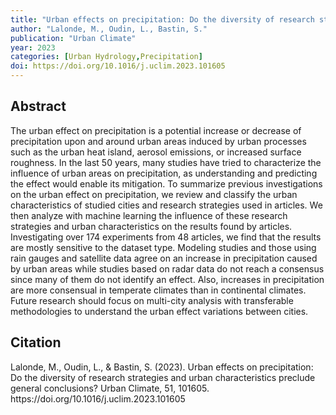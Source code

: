 ```yaml
---
title: "Urban effects on precipitation: Do the diversity of research strategies and urban characteristics preclude general conclusions?"
author: "Lalonde, M., Oudin, L., Bastin, S."
publication: "Urban Climate"
year: 2023
categories: [Urban Hydrology,Precipitation]
doi: https://doi.org/10.1016/j.uclim.2023.101605
---
```


## Abstract

The urban effect on precipitation is a potential increase or decrease of precipitation upon and around urban areas induced by urban processes such as the urban heat island, aerosol emissions, or increased surface roughness. In the last 50 years, many studies have tried to characterize the influence of urban areas on precipitation, as understanding and predicting the effect would enable its mitigation. To summarize previous investigations on the urban effect on precipitation, we review and classify the urban characteristics of studied cities and research strategies used in articles. We then analyze with machine learning the influence of these research strategies and urban characteristics on the results found by articles. Investigating over 174 experiments from 48 articles, we find that the results are mostly sensitive to the dataset type. Modeling studies and those using rain gauges and satellite data agree on an increase in precipitation caused by urban areas while studies based on radar data do not reach a consensus since many of them do not identify an effect. Also, increases in precipitation are more consensual in temperate climates than in continental climates. Future research should focus on multi-city analysis with transferable methodologies to understand the urban effect variations between cities.

## Citation

Lalonde, M., Oudin, L., & Bastin, S. (2023). Urban effects on precipitation: Do the diversity of research strategies and urban characteristics preclude general conclusions? Urban Climate, 51, 101605. https://doi.org/10.1016/j.uclim.2023.101605
